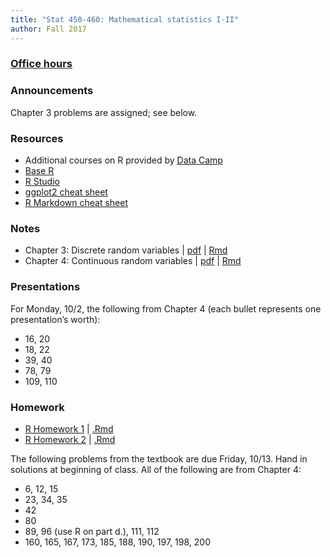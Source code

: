 ```yaml
---
title: "Stat 450-460: Mathematical statistics I-II"
author: Fall 2017 
---
```



### [Office hours](Schedule.html)

### Announcements
Chapter 3 problems are assigned; see below.


### Resources

  * Additional courses on R provided by [Data Camp](https://www.datacamp.com/)
  * [Base R](https://cran.r-project.org/)
  * [R Studio](https://www.rstudio.com/home/)
  * [ggplot2 cheat sheet](https://www.rstudio.com/wp-content/uploads/2015/03/ggplot2-cheatsheet.pdf)  
  * [R Markdown cheat sheet](https://www.rstudio.com/wp-content/uploads/2015/02/rmarkdown-cheatsheet.pdf)



### Notes

 * Chapter 3: Discrete random variables | [pdf](https://www.dropbox.com/s/dez6w5nqgepexs7/Chapter_3-Discrete.pdf?dl=0) | [Rmd](https://www.dropbox.com/s/2w69winr1hza613/Chapter%203-Discrete.Rmd?dl=0)
 * Chapter 4: Continuous random variables | [pdf](https://www.dropbox.com/s/ao4gsywmreh47hz/Chapter4-continuous.pdf?dl=0) | [Rmd](https://www.dropbox.com/s/7rfb8ovsoplfqnr/Chapter4-continuous.Rmd?dl=0)


### Presentations

For Monday, 10/2, the following from Chapter 4 (each bullet represents one presentation's worth):

* 16, 20
* 18, 22
* 39, 40
* 78, 79
* 109, 110

### Homework

* [R Homework 1](R_HW1.html) | [.Rmd](https://www.dropbox.com/s/4zsa47cr0031429/R_HW1.Rmd?dl=0)
* [R Homework 2](R_HW2.html) | [.Rmd](https://www.dropbox.com/s/8angsdzqcetqbc6/R_HW2.Rmd?dl=0)


The following problems from the textbook are due Friday, 10/13. Hand in solutions at beginning of class.  All of the following are from Chapter 4:

* 6, 12, 15
* 23, 34, 35
* 42
* 80
* 89, 96 (use R on part d.), 111, 112
* 160, 165, 167, 173, 185, 188, 190, 197, 198, 200
